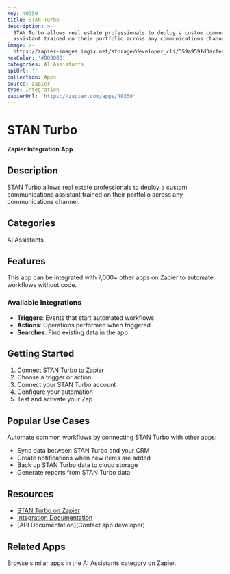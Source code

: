 ```yaml
---
key: 40350
title: STAN Turbo
description: >-
  STAN Turbo allows real estate professionals to deploy a custom communications
  assistant trained on their portfolio across any communications channel.
image: >-
  https://zapier-images.imgix.net/storage/developer_cli/359a959fd3acfeb28e00b79d950a0f80.png?auto=format%2Ccompress&ixlib=python-3.0.0&q=50
hexColor: '#000000'
categories: AI Assistants
apiUrl: ''
collection: Apps
source: zapier
type: Integration
zapierUrl: 'https://zapier.com/apps/40350'
---
```

# STAN Turbo

**Zapier Integration App**

## Description

STAN Turbo allows real estate professionals to deploy a custom communications assistant trained on their portfolio across any communications channel.

## Categories

AI Assistants

## Features

This app can be integrated with 7,000+ other apps on Zapier to automate workflows without code.

### Available Integrations

- **Triggers**: Events that start automated workflows
- **Actions**: Operations performed when triggered
- **Searches**: Find existing data in the app

## Getting Started

1. [Connect STAN Turbo to Zapier](https://zapier.com/apps/40350)
2. Choose a trigger or action
3. Connect your STAN Turbo account
4. Configure your automation
5. Test and activate your Zap

## Popular Use Cases

Automate common workflows by connecting STAN Turbo with other apps:

- Sync data between STAN Turbo and your CRM
- Create notifications when new items are added
- Back up STAN Turbo data to cloud storage
- Generate reports from STAN Turbo data

## Resources

- [STAN Turbo on Zapier](https://zapier.com/apps/40350)
- [Integration Documentation](https://zapier.com/apps/40350/integrations)
- [API Documentation](Contact app developer)

## Related Apps

Browse similar apps in the AI Assistants category on Zapier.
